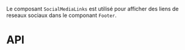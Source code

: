 

<Meta of={SocialMediaLinksStories} />

Le composant `SocialMediaLinks` est utilisé pour afficher des liens de reseaux sociaux dans le componant `Footer`.


<Canvas of={SocialMediaLinksStories.Default}  />

# API

<Controls of={SocialMediaLinksStories.Default} />